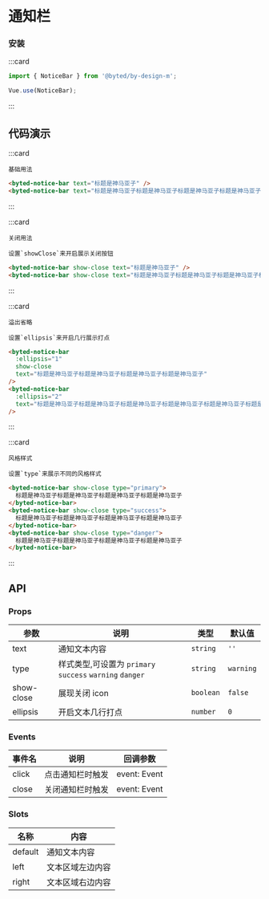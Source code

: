 # 通知栏

### 安装

:::card

```javascript
import { NoticeBar } from '@byted/by-design-m';

Vue.use(NoticeBar);
```

:::

## 代码演示

:::card

```topic
基础用法
```

```html
<byted-notice-bar text="标题是神马亚子" />
<byted-notice-bar text="标题是神马亚子标题是神马亚子标题是神马亚子标题是神马亚子" />
```

:::

:::card

```topic
关闭用法
```

```desc
设置`showClose`来开启展示关闭按钮
```

```html
<byted-notice-bar show-close text="标题是神马亚子" />
<byted-notice-bar show-close text="标题是神马亚子标题是神马亚子标题是神马亚子标题是神马亚子" />
```

:::

:::card

```topic
溢出省略
```

```desc
设置`ellipsis`来开启几行展示打点
```

```html
<byted-notice-bar
  :ellipsis="1"
  show-close
  text="标题是神马亚子标题是神马亚子标题是神马亚子标题是神马亚子"
/>
<byted-notice-bar
  :ellipsis="2"
  text="标题是神马亚子标题是神马亚子标题是神马亚子标题是神马亚子标题是神马亚子标题是神马亚子标题是神马亚子标题是神马亚子"
/>
```

:::

:::card

```topic
风格样式
```

```desc
设置`type`来展示不同的风格样式
```

```html
<byted-notice-bar show-close type="primary">
  标题是神马亚子标题是神马亚子标题是神马亚子标题是神马亚子
</byted-notice-bar>
<byted-notice-bar show-close type="success">
  标题是神马亚子标题是神马亚子标题是神马亚子标题是神马亚子
</byted-notice-bar>
<byted-notice-bar show-close type="danger">
  标题是神马亚子标题是神马亚子标题是神马亚子标题是神马亚子
</byted-notice-bar>
```

:::

## API

### Props

| 参数       | 说明                                                     | 类型      | 默认值    |
| ---------- | -------------------------------------------------------- | --------- | --------- |
| text       | 通知文本内容                                             | `string`  | `''`      |
| type       | 样式类型,可设置为 `primary` `success` `warning` `danger` | `string`  | `warning` |
| show-close | 展现关闭 icon                                            | `boolean` | `false`   |
| ellipsis   | 开启文本几行打点                                         | `number`  | `0`       |

### Events

| 事件名 | 说明             | 回调参数     |
| ------ | ---------------- | ------------ |
| click  | 点击通知栏时触发 | event: Event |
| close  | 关闭通知栏时触发 | event: Event |

### Slots

| 名称    | 内容             |
| ------- | ---------------- |
| default | 通知文本内容     |
| left    | 文本区域左边内容 |
| right   | 文本区域右边内容 |
